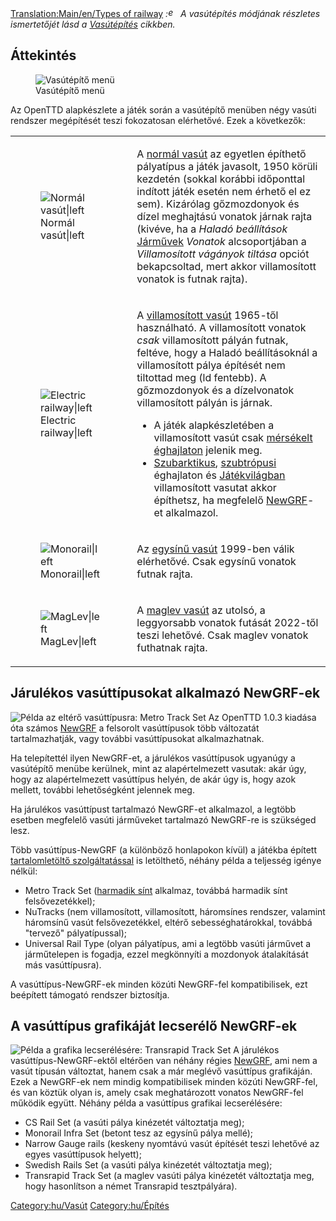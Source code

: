 [[Translation:Main/en/Types of railway]]{{en/-}}{{Template:Vasúti pálya típusai/Hu}}
{{en/TOCleft}}
{{en/-}}
'':[[File:en/Searchtool.png|16px]] A vasútépítés módjának részletes ismertetőjét lásd a [[Main/hu/Vasútépítés|Vasútépítés]] cikkben.''

==Áttekintés==
[[File:hu/Openttd-rail1.png|Vasútépítő menü]]

Az OpenTTD alapkészlete a játék során a vasútépítő menüben négy vasúti rendszer megépítését teszi fokozatosan elérhetővé. Ezek a következők:
{{en/-}}
{| cellpadding=10
|- 
|[[File:en/NRail1Piece.png|Normál vasút|left]]
| A [[Main/hu/Normál vasút|normál vasút]] az egyetlen építhető pályatípus a játék javasolt, 1950 körüli kezdetén (sokkal korábbi időponttal indított játék esetén nem érhető el ez sem). Kizárólag gőzmozdonyok és dízel meghajtású vonatok járnak rajta (kivéve, ha a ''Haladó beállítások'' [[Main/en/Haladó beállítások/Járművek/Hu#Villamosított vágányok letiltása|Járművek]] ''Vonatok'' alcsoportjában a ''Villamosított vágányok tiltása'' opciót bekapcsoltad, mert akkor villamosított vonatok is futnak rajta).
|- 
| [[File:en/ERail1Piece.png|Electric railway|left]]
| A [[Main/hu/Villamosított vasút|villamosított vasút]] 1965-től használható. A villamosított vonatok ''csak'' villamosított pályán futnak, feltéve, hogy a Haladó beállításoknál a villamosított pálya építését nem tiltottad meg (ld fentebb). A gőzmozdonyok és a dízelvonatok villamosított pályán is járnak.
* A játék alapkészletében a villamosított vasút csak [[Main/en/Éghajlatok/Hu#Mérsékelt|mérsékelt éghajlaton]] jelenik meg.
* [[Main/en/Éghajlatok/Hu#Szubarktikus|Szubarktikus]], [[Main/en/Éghajlatok/Hu#Szubtrópusi|szubtrópusi]] éghajlaton és [[Main/en/Éghajlatok/Hu#Játékvilág|Játékvilágban]] villamosított vasutat akkor építhetsz, ha megfelelő [[Main/hu/NewGRF|NewGRF]]-et alkalmazol.
|- 
| [[File:en/Monorail1Piece.png|Monorail|left]]
| Az [[Main/hu/Egysínű vasút|egysínű vasút]] 1999-ben válik elérhetővé. Csak egysínű vonatok futnak rajta.
|- valign="top"
| [[File:en/Maglev1Piece.png|MagLev|left]]
| A [[Main/hu/Maglev|maglev vasút]] az utolsó, a leggyorsabb vonatok futását 2022-től teszi lehetővé. Csak maglev vonatok futhatnak rajta.
|}

== Járulékos vasúttípusokat alkalmazó NewGRF-ek==
[[File:en/Metrotrackset.png|frame|right|Példa az eltérő vasúttípusra: Metro Track Set]]
Az OpenTTD 1.0.3 kiadása óta számos [[Main/hu/NewGRF|NewGRF]] a felsorolt vasúttípusok több változatát tartalmazhatják, vagy további vasúttípusokat alkalmazhatnak. 

Ha telepítettél ilyen NewGRF-et, a járulékos vasúttípusok ugyanúgy a vasútépítő menübe kerülnek, mint az alapértelmezett vasutak: akár úgy, hogy az alapértelmezett vasúttípus helyén, de akár úgy is, hogy azok mellett, további lehetőségként jelennek meg.

Ha járulékos vasúttípust tartalmazó NewGRF-et alkalmazol, a legtöbb esetben megfelelő vasúti járműveket tartalmazó NewGRF-re is szükséged lesz.

Több vasúttípus-NewGRF (a különböző honlapokon kívül) a játékba épített [[Main/hu/Letölthető tartalmak|tartalomletöltő szolgáltatással]] is letölthető, néhány példa a teljesség igénye nélkül:
* Metro Track Set ([http://hu.wikipedia.org/wiki/Harmadik_sín harmadik sínt] alkalmaz, továbbá harmadik sínt felsővezetékkel);
* NuTracks (nem villamosított, villamosított, háromsínes rendszer, valamint háromsínű vasút felsővezetékkel, eltérő sebességhatárokkal, továbbá "tervező" pályatípussal);
* Universal Rail Type (olyan pályatípus, ami a legtöbb vasúti járművet a járműtelepen is fogadja, ezzel megkönnyíti a mozdonyok átalakítását más vasúttípusra).

A vasúttípus-NewGRF-ek minden közúti NewGRF-fel kompatibilisek, ezt beépített támogató rendszer biztosítja.

==A vasúttípus grafikáját lecserélő NewGRF-ek==
[[File:en/Transrapidtrackset.png|frame|right|Példa a grafika lecserélésére: Transrapid Track Set]]
A járulékos vasúttípus-NewGRF-ektől eltérően van néhány régies [[Main/hu/NewGRF|NewGRF]], ami nem a vasút típusán változtat, hanem csak a már meglévő vasúttípus grafikáján. Ezek a NewGRF-ek nem mindig kompatibilisek minden közúti NewGRF-fel, és van köztük olyan is, amely csak meghatározott vonatos NewGRF-fel működik együtt.
Néhány példa a vasúttípus grafikai lecserélésére:
* CS Rail Set (a vasúti pálya kinézetét változtatja meg);
* Monorail Infra Set (betont tesz az egysínű pálya mellé);
* Narrow Gauge rails (keskeny nyomtávú vasút építését teszi lehetővé az egyes vasúttípusok helyett);
* Swedish Rails Set (a vasúti pálya kinézetét változtatja meg);
* Transrapid Track Set (a maglev vasúti pálya kinézetét változtatja meg, hogy hasonlítson a német Transrapid tesztpályára).



[[Category:hu/Vasút]]
[[Category:hu/Építés]]